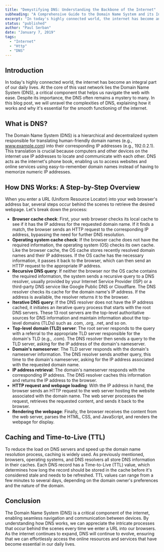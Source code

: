 ```yaml
---
title: "Demystifying DNS: Understanding the Backbone of the Internet"
subheading: "A Comprehensive Guide to the Domain Name System and its Inner Workings"
excerpt: "In today's highly connected world, the internet has become an integral part of our daily lives. At the core of this vast network lies the Domain Name System (DNS), a critical component that helps us navigate the web with ease. Despite its importance, the DNS often remains a mystery to many. In this blog post, we will unravel the complexities of DNS, explaining how it works and why it's essential for the smooth functioning of the internet."
status: "published"
author: "Paul Serban"
date: "January 7, 2019"
tags:
  - "Internet"
  - "Http"
  - "DNS"
---
```


## Introduction

In today's highly connected world, the internet has become an integral part of our daily lives. At the core of this vast network lies the Domain Name System (DNS), a critical component that helps us navigate the web with ease. Despite its importance, the DNS often remains a mystery to many. In this blog post, we will unravel the complexities of DNS, explaining how it works and why it's essential for the smooth functioning of the internet.

## What is DNS?

The Domain Name System (DNS) is a hierarchical and decentralized system responsible for translating human-friendly domain names (e.g., www.example.com) into their corresponding IP addresses (e.g., 192.0.2.1). This translation is crucial because computers and other devices on the internet use IP addresses to locate and communicate with each other. DNS acts as the internet's phone book, enabling us to access websites and online services using easy-to-remember domain names instead of having to memorize numeric IP addresses.

## How DNS Works: A Step-by-Step Overview

When you enter a URL (Uniform Resource Locator) into your web browser's address bar, several steps occur behind the scenes to retrieve the desired webpage. Let's break down the process:

- **Browser cache check**: First, your web browser checks its local cache to see if it has the IP address for the requested domain name. If it finds a match, the browser sends an HTTP request to the corresponding IP address, bypassing the need for further DNS resolution.
- **Operating system cache check**: If the browser cache does not have the required information, the operating system (OS) checks its own cache. Like the browser cache, the OS cache stores recently resolved domain names and their IP addresses. If the OS cache has the necessary information, it passes it back to the browser, which can then send an HTTP request to the appropriate IP address.
- **Recursive DNS query**: If neither the browser nor the OS cache contains the required information, the system sends a recursive query to a DNS resolver, usually provided by your Internet Service Provider (ISP) or a third-party DNS service like Google Public DNS or Cloudflare. The DNS resolver checks its cache for the domain name's IP address. If the address is available, the resolver returns it to the browser.
- **Iterative DNS query**: If the DNS resolver does not have the IP address cached, it initiates an iterative query process that starts with the root DNS servers. These 13 root servers are the top-level authoritative sources for DNS information and maintain information about the top-level domains (TLDs) such as .com, .org, .net, and so on.
- **Top-level domain (TLD) server**: The root server responds to the query with a referral to the appropriate TLD server responsible for the domain's TLD (e.g., .com). The DNS resolver then sends a query to the TLD server, asking for the IP address of the domain's nameserver.
- **Domain's nameserver**: The TLD server responds with the domain's nameserver information. The DNS resolver sends another query, this time to the domain's nameserver, asking for the IP address associated with the requested domain name.
- **IP address retrieval**: The domain's nameserver responds with the corresponding IP address. The DNS resolver caches this information and returns the IP address to the browser.
- **HTTP request and webpage loading**: With the IP address in hand, the browser sends an HTTP request to the web server hosting the website associated with the domain name. The web server processes the request, retrieves the requested content, and sends it back to the browser.
- **Rendering the webpage**: Finally, the browser receives the content from the web server, parses the HTML, CSS, and JavaScript, and renders the webpage for display.

## Caching and Time-to-Live (TTL)
 
To reduce the load on DNS servers and speed up the domain name resolution process, caching is widely used. As previously mentioned, browsers, operating systems, and DNS resolvers all store DNS information in their caches. Each DNS record has a Time-to-Live (TTL) value, which determines how long the record should be stored in the cache before it's considered stale and needs to be refreshed. TTL values can range from a few minutes to several days, depending on the domain owner's preferences and the nature of the domain.

## Conclusion

The Domain Name System (DNS) is a critical component of the internet, enabling seamless navigation and communication between devices. By understanding how DNS works, we can appreciate the intricate processes that occur behind the scenes every time we enter a URL into our browsers. As the internet continues to expand, DNS will continue to evolve, ensuring that we can effortlessly access the online resources and services that have become essential in our daily lives.


